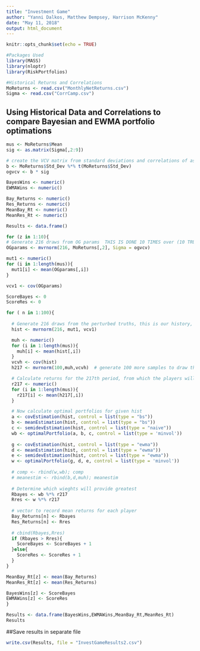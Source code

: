 ```yaml
---
title: "Investment Game"
author: "Yanni Dalkos, Matthew Dempsey, Harrison McKenny"
date: "May 11, 2018"
output: html_document
---
```


```r
knitr::opts_chunk$set(echo = TRUE)

#Packages Used
library(MASS)
library(nloptr)
library(RiskPortfolios)

#Historical Returns and Correlations
MoReturns <- read.csv("MonthlyNetReturns.csv")
Sigma <- read.csv("CorrCamp.csv")

```

## Using Historical Data and Correlations to compare Bayesian and EWMA portfolio optimations

```r
mus <- MoReturns$Mean
sig <- as.matrix(Sigma[,2:9])

# create the VCV matrix from standard deviations and correlations of assets
b <- MoReturns$Std_Dev %*% t(MoReturns$Std_Dev)
ogvcv <- b * sig

BayesWins <- numeric()
EWMAWins <- numeric()

Bay_Returns <- numeric()
Res_Returns <- numeric()
MeanBay_Rt <- numeric()
MeanRes_Rt <- numeric()

Results <- data.frame()

for (z in 1:10){
# Generate 216 draws from OG params  THIS IS DONE 10 TIMES over (10 TRUTHS)
OGparams <- mvrnorm(216, MoReturns[,2], Sigma = ogvcv)

mut1 <- numeric()
for (i in 1:length(mus)){
  mut1[i] <- mean(OGparams[,i])
}

vcv1 <- cov(OGparams)

ScoreBayes <- 0
ScoreRes <- 0

for ( n in 1:100){
  
  # Generate 216 draws from the perturbed truths, this is our history, 100 histories
  hist <- mvrnorm(216, mut1, vcv1)

  muh <- numeric()
  for (i in 1:length(mus)){
    muh[i] <- mean(hist[,i])
  }
  vcvh <- cov(hist)
  h217 <- mvrnorm(100,muh,vcvh)  # generate 100 more samples to draw the 217th returns from

  # Calculate returns for the 217th period, from which the players will apply their weights to in order determine a winner
  r217 <- numeric()
  for (i in 1:length(mus)){
    r217[i] <- mean(h217[,i])
  }

  # Now calculate optimal portfolios for given hist
  a <- covEstimation(hist, control = list(type = "bs"))
  b <- meanEstimation(hist, control = list(type = "bs"))
  c <- semidevEstimation(hist, control = list(type = "naive"))
  wb <- optimalPortfolio(a, b, c, control = list(type = 'minvol'))
  
  g <- covEstimation(hist, control = list(type = "ewma"))
  d <- meanEstimation(hist, control = list(type = "ewma"))
  e <- semidevEstimation(hist, control = list(type = "ewma"))
  w <- optimalPortfolio(g, d, e, control = list(type = 'minvol'))
  
  # comp <- rbind(w,wb); comp
  # meanestim <- rbind(b,d,muh); meanestim
  
  # Determine which wieghts will provide greatest 
  Rbayes <- wb %*% r217
  Rres <- w %*% r217
  
  # vector to record mean returns for each player
  Bay_Returns[n] <- Rbayes
  Res_Returns[n] <- Rres
  
  # cbind(Rbayes,Rres)
  if (Rbayes > Rres){
    ScoreBayes <- ScoreBayes + 1
  }else{
    ScoreRes <- ScoreRes + 1
  }
}

MeanBay_Rt[z] <- mean(Bay_Returns)
MeanRes_Rt[z] <- mean(Res_Returns)

BayesWins[z] <- ScoreBayes
EWMAWins[z] <- ScoreRes
}

Results <- data.frame(BayesWins,EWMAWins,MeanBay_Rt,MeanRes_Rt)
Results
```

##Save results in separate file

```r
write.csv(Results, file = "InvestGameResults2.csv")
```


